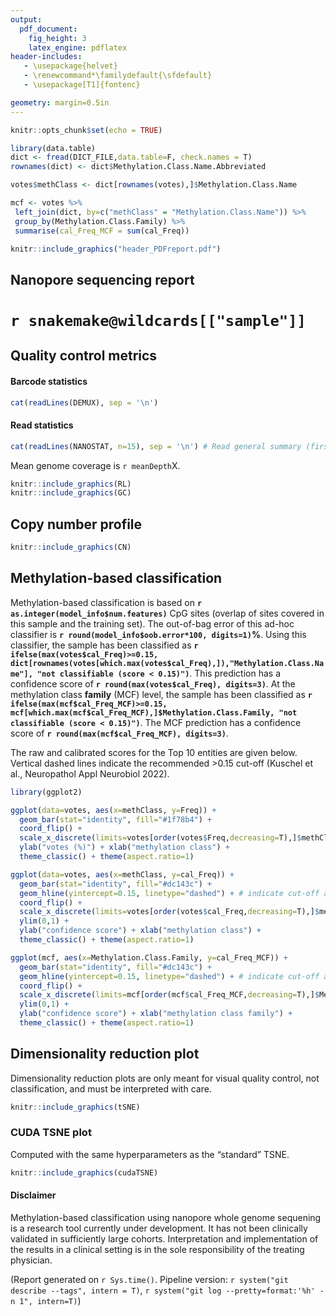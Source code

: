```yaml
---
output:
  pdf_document:
    fig_height: 3
    latex_engine: pdflatex
header-includes:
   - \usepackage{helvet}
   - \renewcommand*\familydefault{\sfdefault}
   - \usepackage[T1]{fontenc}

geometry: margin=0.5in
---
```


```r
knitr::opts_chunk$set(echo = TRUE)

library(data.table)
dict <- fread(DICT_FILE,data.table=F, check.names = T)
rownames(dict) <- dict$Methylation.Class.Name.Abbreviated

votes$methClass <- dict[rownames(votes),]$Methylation.Class.Name

mcf <- votes %>%
 left_join(dict, by=c("methClass" = "Methylation.Class.Name")) %>%
 group_by(Methylation.Class.Family) %>%
 summarise(cal_Freq_MCF = sum(cal_Freq))
```

```r
knitr::include_graphics("header_PDFreport.pdf")
```

## Nanopore sequencing report

# `r snakemake@wildcards[["sample"]]`

## Quality control metrics

#### Barcode statistics

```r
cat(readLines(DEMUX), sep = '\n')
```

#### Read statistics

```r
cat(readLines(NANOSTAT, n=15), sep = '\n') # Read general summary (first 15 lines) of NanoStat statistics
```

Mean genome coverage is `r meanDepth`X.

```r
knitr::include_graphics(RL)
knitr::include_graphics(GC)
```

## Copy number profile

```r
knitr::include_graphics(CN)
```

## Methylation-based classification

Methylation-based classification is based on **`r as.integer(model_info$num.features)`** CpG sites (overlap of sites covered in this sample and the training set).
The out-of-bag error of this ad-hoc classifier is **`r round(model_info$oob.error*100, digits=1)`%**.
Using this classifier, the sample has been classified as **`r ifelse(max(votes$cal_Freq)>=0.15, dict[rownames(votes[which.max(votes$cal_Freq),]),"Methylation.Class.Name"], "not classifiable (score < 0.15)")`**.
This prediction has a confidence score of **`r round(max(votes$cal_Freq), digits=3)`**.
At the methylation class **family** (MCF) level, the sample has been classified as **`r ifelse(max(mcf$cal_Freq_MCF)>=0.15, mcf[which.max(mcf$cal_Freq_MCF),]$Methylation.Class.Family, "not classifiable (score < 0.15)")`**. The MCF prediction has a confidence score of **`r round(max(mcf$cal_Freq_MCF), digits=3)`**.

The raw and calibrated scores for the Top 10 entities are given below.
Vertical dashed lines indicate the recommended >0.15 cut-off (Kuschel et al., Neuropathol Appl Neurobiol 2022).

```r
library(ggplot2)

ggplot(data=votes, aes(x=methClass, y=Freq)) +
  geom_bar(stat="identity", fill="#1f78b4") +
  coord_flip() +
  scale_x_discrete(limits=votes[order(votes$Freq,decreasing=T),]$methClass[10:1]) +
  ylab("votes (%)") + xlab("methylation class") +
  theme_classic() + theme(aspect.ratio=1)
```

```r
ggplot(data=votes, aes(x=methClass, y=cal_Freq)) +
  geom_bar(stat="identity", fill="#dc143c") +
  geom_hline(yintercept=0.15, linetype="dashed") + # indicate cut-off as in Kuschel et al., NAN 2022
  coord_flip() +
  scale_x_discrete(limits=votes[order(votes$cal_Freq,decreasing=T),]$methClass[10:1]) +
  ylim(0,1) +
  ylab("confidence score") + xlab("methylation class") +
  theme_classic() + theme(aspect.ratio=1)
```

```r
ggplot(mcf, aes(x=Methylation.Class.Family, y=cal_Freq_MCF)) +
  geom_bar(stat="identity", fill="#dc143c") +
  geom_hline(yintercept=0.15, linetype="dashed") + # indicate cut-off as in Kuschel et al., NAN 2022
  coord_flip() +
  scale_x_discrete(limits=mcf[order(mcf$cal_Freq_MCF,decreasing=T),]$Methylation.Class.Family[10:1]) +
  ylim(0,1) +
  ylab("confidence score") + xlab("methylation class family") +
  theme_classic() + theme(aspect.ratio=1)
```

## Dimensionality reduction plot

Dimensionality reduction plots are only meant for visual quality control, not classification, and must be interpreted with care.

```r
knitr::include_graphics(tSNE)
```

### CUDA TSNE plot

Computed with the same hyperparameters as the "standard" TSNE.

```r
knitr::include_graphics(cudaTSNE)
```

#### Disclaimer

Methylation-based classification using nanopore whole genome sequening is a research tool currently under development. It has not been clinically validated in sufficiently large cohorts. Interpretation and implementation of the results in a clinical setting is in the sole responsibility of the treating physician.




(Report generated on `r Sys.time()`. Pipeline version: `r system("git describe --tags", intern = T)`, `r system("git log --pretty=format:'%h' -n 1", intern=T)`)
